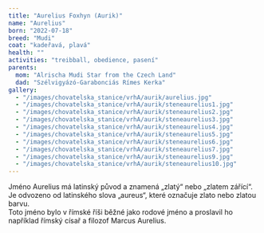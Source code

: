 ```yaml
---
title: "Aurelius Foxhyn (Aurik)"
name: "Aurelius"
born: "2022-07-18"
breed: "Mudi"
coat: "kadeřavá, plavá"
health: ""
activities: "treibball, obedience, pasení"
parents:
  mom: "Alrischa Mudi Star from the Czech Land"
  dad: "Szélvigyázó-Garabonciás Rímes Kerka"
gallery:
  - "/images/chovatelska_stanice/vrhA/aurik/aurelius.jpg"
  - "/images/chovatelska_stanice/vrhA/aurik/steneaurelius1.jpg"
  - "/images/chovatelska_stanice/vrhA/aurik/steneaurelius2.jpg"
  - "/images/chovatelska_stanice/vrhA/aurik/steneaurelius3.jpg"
  - "/images/chovatelska_stanice/vrhA/aurik/steneaurelius4.jpg"
  - "/images/chovatelska_stanice/vrhA/aurik/steneaurelius5.jpg"
  - "/images/chovatelska_stanice/vrhA/aurik/steneaurelius6.jpg"
  - "/images/chovatelska_stanice/vrhA/aurik/steneaurelius7.jpg"
  - "/images/chovatelska_stanice/vrhA/aurik/steneaurelius9.jpg"
  - "/images/chovatelska_stanice/vrhA/aurik/steneaurelius10.jpg"
---
```


Jméno Aurelius má latinský původ a znamená „zlatý“ nebo „zlatem zářící“.  
Je odvozeno od latinského slova „aureus“, které označuje zlato nebo zlatou barvu.  
Toto jméno bylo v římské říši běžné jako rodové jméno a proslavil ho například římský císař a filozof Marcus Aurelius.
